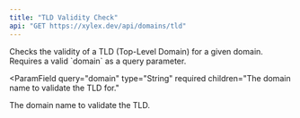 ```yaml
---
title: "TLD Validity Check"
api: "GET https://xylex.dev/api/domains/tld"
---
```


<Card title="Endpoint Description" icon="info" horizontal>
  Checks the validity of a TLD (Top-Level Domain) for a given domain. Requires a valid `domain` as a query parameter.
</Card>

<ParamField
  query="domain"
  type="String"
  required
  children="The domain name to validate the TLD for."
>
  The domain name to validate the TLD.
</ParamField>

